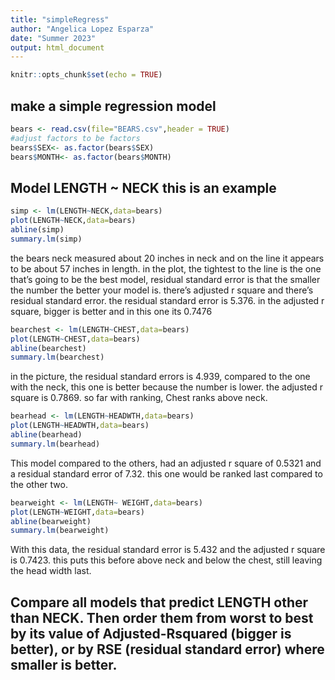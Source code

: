 ```yaml
---
title: "simpleRegress"
author: "Angelica Lopez Esparza"
date: "Summer 2023"
output: html_document
---
```


```r
knitr::opts_chunk$set(echo = TRUE)
```

## make a simple regression model

```r
bears <- read.csv(file="BEARS.csv",header = TRUE)
#adjust factors to be factors
bears$SEX<- as.factor(bears$SEX)
bears$MONTH<- as.factor(bears$MONTH)
```

## Model LENGTH ~ NECK  this is an example  

```r
simp <- lm(LENGTH~NECK,data=bears)
plot(LENGTH~NECK,data=bears)
abline(simp)
summary.lm(simp)
```

the bears neck measured about 20 inches in neck and on the line it appears to be about 57 inches in length. in the plot, the tightest to the line is the one that's going to be the best model, residual standard error is that the smaller the number the better your model is. there's adjusted r square and there's residual standard error. the residual standard error is 5.376. in the adjusted r square, bigger is better and in this one its 0.7476  


```r
bearchest <- lm(LENGTH~CHEST,data=bears)
plot(LENGTH~CHEST,data=bears)
abline(bearchest)
summary.lm(bearchest)
```
in the picture, the residual standard errors is 4.939, compared to the one with the neck, this one is better because the number is lower. the adjusted r square is 0.7869. so far with ranking, Chest ranks above neck.    
 
 
 
```r
bearhead <- lm(LENGTH~HEADWTH,data=bears)
plot(LENGTH~HEADWTH,data=bears)
abline(bearhead)
summary.lm(bearhead)
```
This model compared to the others, had an adjusted r square of 0.5321 and a residual standard error of 7.32. this one would be ranked last compared to the other two.  


```r
bearweight <- lm(LENGTH~ WEIGHT,data=bears)
plot(LENGTH~WEIGHT,data=bears)
abline(bearweight)
summary.lm(bearweight)
```
With this data, the residual standard error is 5.432 and the adjusted r square is 0.7423. this puts this before above neck and below the chest, still leaving the head width last.    



## Compare all models that predict LENGTH other than NECK. Then order them from worst to best by its value of Adjusted-Rsquared (bigger is better), or by RSE (residual standard error) where smaller is better. 



